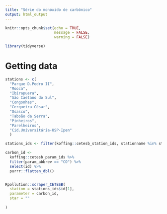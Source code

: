 ```yaml
---
title: "Série do monóxido de carbônico"
output: html_output
---
```


```r
knitr::opts_chunk$set(echo = TRUE,
                      message = FALSE,
                      warning = FALSE)
```

```r
library(tidyverse)
```

# Getting data

```r
stations <- c(
  "Parque D.Pedro II",
  "Mooca",
  "Ibirapuera",
  "São Caetano do Sul",
  "Congonhas",
  "Cerqueira César",
  "Osasco",
  "Taboão da Serra",
  "Pinheiros",
  "Parelheiros",
  "Cid.Universitária-USP-Ipen"
  )

stations_ids <- filter(koffing::cetesb_station_ids, stationname %in% stations)

carbon_id <- 
  koffing::cetesb_param_ids %>%
  filter(param_abbrev == "CO") %>% 
  select(id) %>% 
  purrr::flatten_dbl()


Rpollution::scraper_CETESB(
  station = stations_ids$id[1],
  parameter = carbon_id,
  star = ""
  
)
```

